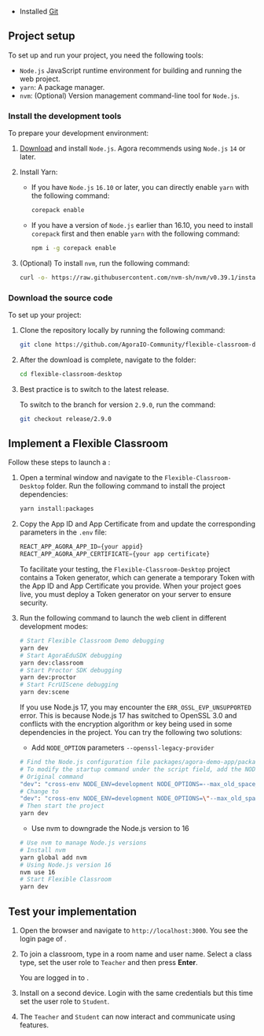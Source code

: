 <PlatformWrapper platform="web">

* Installed [Git](https://git-scm.com/downloads)

## Project setup
To set up and run your <Vg k="FC" /> project, you need the following tools: 

* `Node.js` JavaScript runtime environment for building and running the web project.
* `yarn`: A package manager.
* `nvm`: (Optional) Version management command-line tool for `Node.js`.

### Install the development tools

To prepare your development environment:

1. [Download](https://nodejs.org/zh-cn/download/) and install `Node.js`. Agora recommends using `Node.js` `14` or later.

1. Install Yarn:

   - If you have `Node.js` `16.10` or later, you can directly enable `yarn` with the following command:

      ```bash
      corepack enable
      ```

   - If you have a version of `Node.js` earlier than 16.10, you need to install `corepack` first and then enable `yarn` with the following command:

      ```bash
      npm i -g corepack enable
      ```

1. (Optional) To install `nvm`, run the following command:

   ```bash
   curl -o- https://raw.githubusercontent.com/nvm-sh/nvm/v0.39.1/install.sh | bash
   ```

### Download the source code


  To set up your <Vg k="FC" /> project:


1. Clone the repository locally by running the following command:

   ```bash
   git clone https://github.com/AgoraIO-Community/flexible-classroom-desktop.git
   ```

1. After the download is complete, navigate to the folder:

   ```bash
   cd flexible-classroom-desktop
   ```

1. Best practice is to switch to the latest release.

    To switch to the branch for version `2.9.0`, run the command:

    ```bash
    git checkout release/2.9.0
    ```

## Implement a Flexible Classroom

Follow these steps to launch a <Vg k="FC" />:

1. Open a terminal window and navigate to the `Flexible-Classroom-Desktop` folder. Run the following command to install the project dependencies:

   ```bash
   yarn install:packages
   ```

1. Copy the App ID and App Certificate from <Vg k="CONSOLE" /> and update the corresponding parameters in the `.env` file:

   ```javascript
   REACT_APP_AGORA_APP_ID={your appid}
   REACT_APP_AGORA_APP_CERTIFICATE={your app certificate}
   ```

   To facilitate your testing, the `Flexible-Classroom-Desktop` project contains a <Vg k="MESS" /> Token generator, which can generate a temporary <Vg k="MESS" /> Token with the App ID and App Certificate you provide. When your project goes live, you must deploy a <Vg k="MESS" /> Token generator on your server to ensure security.

1. Run the following command to launch the web client in different development modes:

   ```bash
   # Start Flexible Classroom Demo debugging
   yarn dev
   # Start AgoraEduSDK debugging
   yarn dev:classroom
   # Start Proctor SDK debugging
   yarn dev:proctor
   # Start FcrUIScene debugging
   yarn dev:scene
   ```

   If you use Node.js 17, you may encounter the `ERR_OSSL_EVP_UNSUPPORTED` error. This is because Node.js 17 has switched to OpenSSL 3.0 and conflicts with the encryption algorithm or key being used in some dependencies in the project. You can try the following two solutions:

   - Add `NODE_OPTION` parameters `--openssl-legacy-provider`

   ```bash
   # Find the Node.js configuration file packages/agora-demo-app/package.json
   # To modify the startup command under the script field, add the NODE_OPTION parameter, for example:
   # Original command
   "dev": "cross-env NODE_ENV=development NODE_OPTIONS=--max_old_space_size=6144 FCR_ENTRY=demo webpack serve --config ./webpack.dev.js"
   # Change to
   "dev": "cross-env NODE_ENV=development NODE_OPTIONS=\"--max_old_space_size=6144 --openssl-legacy-provider\" FCR_ENTRY=demo webpack serve --config ./webpack.dev.js"
   # Then start the project
   yarn dev
   ```

   - Use nvm to downgrade the Node.js version to 16

   ```bash
   # Use nvm to manage Node.js versions
   # Install nvm
   yarn global add nvm
   # Using Node.js version 16
   nvm use 16
   # Start Flexible Classroom
   yarn dev
   ```

## Test your implementation

1. Open the browser and navigate to `http://localhost:3000`. You see the login page of <Vg k="FC" />. 

1. To join a classroom, type in a room name and user name. Select a class type, set the user role to `Teacher` and then press **Enter**. 

   You are logged in to <Vg k="FC" />.

1. Install <Vg k="FC" /> on a second device. Login with the same credentials but this time set the user role to `Student`.

1. The `Teacher` and `Student` can now interact and communicate using <Vg k="FC" /> features.

</PlatformWrapper>